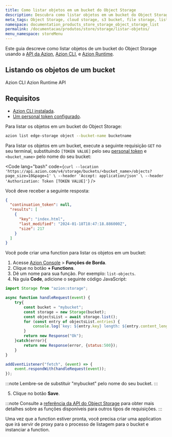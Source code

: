 ```yaml
---
title: Como listar objetos em um bucket do Object Storage
description: Descubra como listar objetos em um bucket do Object Storage com este guia.
meta_tags: Object Storage, cloud storage, s3 bucket, file storage, list objects, Azion Object Storage, object storage
namespace: documentation_products_store_storage_object_storage_list
permalink: /documentacao/produtos/store/storage/listar-objetos/
menu_namespace: storeMenu
---
```


Este guia descreve como listar objetos de um bucket do Object Storage usando a [API da Azion](https://api.azion.com/), [Azion CLI](/pt-br/documentacao/produtos/azion-cli/visao-geral/), e [Azion Runtime](/pt-br/documentacao/runtime/api-reference/storage/).


## Listando os objetos de um bucket

<Tabs client:visible>
    <Fragment slot="tab.cli">Azion CLI</Fragment>
    <Fragment slot="tab.runtime">Azion Runtime</Fragment>
    <Fragment slot="tab.api">API</Fragment>

<Fragment slot="panel.cli">

## Requisitos

- [Azion CLI instalada](/pt-br/documentacao/produtos/azion-cli/visao-geral/#instalar-a-azion-cli). 
- [Um personal token configurado](/pt-br/documentacao/devtools/cli/globals/#token).

Para listar os objetos em um bucket do Object Storage:

```bash 
azion list edge-storage object --bucket-name bucketname 
```

</Fragment>

<Fragment slot="panel.api">

Para listar os objetos em um bucket, execute a seguinte requisição `GET` no seu terminal, substituindo `[TOKEN VALUE]` pelo seu [personal token](/pt-br/documentacao/produtos/guias/personal-tokens/) e `<bucket_name>` pelo nome do seu bucket:

<Code lang="bash" code={`
curl --location 'https://api.azion.com/v4/storage/buckets/<bucket_name>/objects?page_size=10&page=1' \
--header 'Accept: application/json' \
--header 'Authorization: Token [TOKEN VALUE]'
`} />

Você deve receber a seguinte resposta:

```json
{
  "continuation_token": null,
  "results": [
    {
      "key": "index.html",
      "last_modified": "2024-01-18T18:47:18.886000Z",
      "size": 217
    }
  ]
}
```

</Fragment>

<Fragment slot="panel.runtime">

Você pode criar uma function para listar os objetos em um bucket:

1. Acesse [Azion Console](/pt-br/documentacao/produtos/guias/como-acessar-o-azion-console/) > **Funções de Borda**.
2. Clique no botão **+ Functions**.
3. Dê um nome para sua função. Por exemplo: `list-objects`.
4. Na guia **Code**, adicione o seguinte código JavaScript:

```js
import Storage from "azion:storage";

async function handleRequest(event) {
    try{
        const bucket = "mybucket";
        const storage = new Storage(bucket);
        const objectsList = await storage.list();
        for (const entry of objectsList.entries) {
            console.log(`key: ${entry.key} length: ${entry.content_length}`);
        }
        return new Response("Ok");
    }catch(error){
        return new Response(error, {status:500});
    }
}

addEventListener("fetch", (event) => {
    event.respondWith(handleRequest(event));
});
```

:::note 
Lembre-se de substituir "mybucket" pelo nome do seu bucket.
:::

5. Clique no botão **Save**.

:::note
Consulte a [referência da API do Object Storage](/pt-br/documentacao/runtime/api-reference/storage/) para obter mais detalhes sobre as funções disponíveis para outros tipos de requisições.
:::

Uma vez que a function estiver pronta, você precisa criar uma application que irá servir de proxy para o processo de listagem para o bucket e instanciar a function.

<LinkButton link="/pt-br/documentacao/produtos/build/edge-application/primeiros-passos/" label="Primeiros passos de Applications" severity="secondary" target="_blank" />
<LinkButton link="/pt-br/documentacao/produtos/guias/build/instanciar-edge-functions/" label="Consulte o guia de como instanciar functions" severity="secondary" target="_blank" />

</Fragment>
</Tabs>
